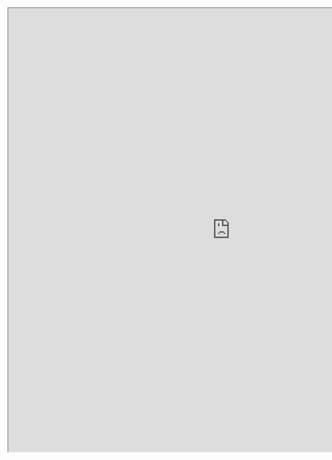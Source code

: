 


<iframe src= "https://ariaw.shinyapps.io/14_shinyapp/" width = "1000" height = "1000">

<iframe src= "https://gwynyn.shinyapps.io/Wildfires/" width = "1000" height = "1000">


</iframe>
